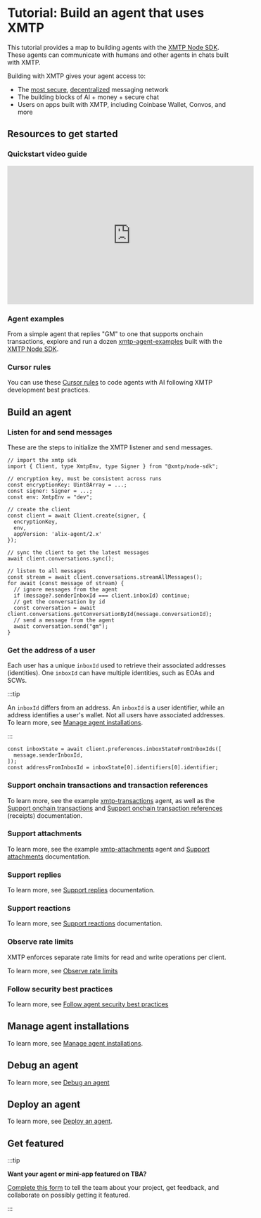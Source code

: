 # Tutorial: Build an agent that uses XMTP

This tutorial provides a map to building agents with the [XMTP Node SDK](https://github.com/xmtp/xmtp-js/tree/main/sdks/node-sdk). These agents can communicate with humans and other agents in chats built with XMTP.

Building with XMTP gives your agent access to:

- The [most secure](/protocol/security), [decentralized](/network/network-nodes) messaging network
- The building blocks of AI + money + secure chat
- Users on apps built with XMTP, including Coinbase Wallet, Convos, and more

## Resources to get started

### Quickstart video guide

<iframe width="560" height="315" src="https://www.youtube.com/embed/djRLnWUvwIA?si=JX25iQt57wgXnqVX" title="YouTube video player" frameBorder="0" allow="accelerometer; autoplay; clipboard-write; encrypted-media; gyroscope; picture-in-picture; web-share" referrerPolicy="strict-origin-when-cross-origin" allowFullScreen></iframe>

### Agent examples

From a simple agent that replies "GM" to one that supports onchain transactions, explore and run a dozen [xmtp-agent-examples](https://github.com/ephemeraHQ/xmtp-agent-examples) built with the [XMTP Node SDK](https://github.com/xmtp/xmtp-js/tree/main/sdks/node-sdk).

### Cursor rules

You can use these [Cursor rules](https://github.com/ephemeraHQ/xmtp-agent-examples/blob/main/.cursor/README.md) to code agents with AI following XMTP development best practices.

## Build an agent

### Listen for and send messages

These are the steps to initialize the XMTP listener and send messages.

```tsx [Node]
// import the xmtp sdk
import { Client, type XmtpEnv, type Signer } from "@xmtp/node-sdk";

// encryption key, must be consistent across runs
const encryptionKey: Uint8Array = ...;
const signer: Signer = ...;
const env: XmtpEnv = "dev";

// create the client
const client = await Client.create(signer, {
  encryptionKey,
  env,
  appVersion: 'alix-agent/2.x'
});

// sync the client to get the latest messages
await client.conversations.sync();

// listen to all messages
const stream = await client.conversations.streamAllMessages();
for await (const message of stream) {
  // ignore messages from the agent
  if (message?.senderInboxId === client.inboxId) continue;
  // get the conversation by id
  const conversation = await client.conversations.getConversationById(message.conversationId);
  // send a message from the agent
  await conversation.send("gm");
}
```

### Get the address of a user

Each user has a unique `inboxId` used to retrieve their associated addresses (identities). One `inboxId` can have multiple identities, such as EOAs and SCWs.

:::tip

An `inboxId` differs from an address. An `inboxId` is a user identifier, while an address identifies a user's wallet. Not all users have associated addresses. To learn more, see [Manage agent installations](/agents/core-messaging/agent-installations).

:::

```tsx [Node]
const inboxState = await client.preferences.inboxStateFromInboxIds([
  message.senderInboxId,
]);
const addressFromInboxId = inboxState[0].identifiers[0].identifier;
```

### Support onchain transactions and transaction references

To learn more, see the example [xmtp-transactions](https://github.com/ephemeraHQ/xmtp-agent-examples/tree/main/examples/xmtp-transactions) agent, as well as the [Support onchain transactions](/agents/content-types/transactions) and [Support onchain transaction references](/agents/content-types/transaction-refs) (receipts) documentation.

### Support attachments

To learn more, see the example [xmtp-attachments](https://github.com/ephemeraHQ/xmtp-agent-examples/tree/main/examples/xmtp-attachments) agent and [Support attachments](/agents/content-types/attachments) documentation.

### Support replies

To learn more, see [Support replies](/agents/content-types/replies) documentation.

### Support reactions

To learn more, see [Support reactions](/agents/content-types/reactions) documentation.

### Observe rate limits

XMTP enforces separate rate limits for read and write operations per client.

To learn more, see [Observe rate limits](/agents/core-messaging/rate-limits)

### Follow security best practices

To learn more, see [Follow agent security best practices](/agents/agent-security)

## Manage agent installations

To learn more, see [Manage agent installations](/agents/core-messaging/agent-installations).

## Debug an agent

To learn more, see [Debug an agent](/agents/debug-agents)

## Deploy an agent

To learn more, see [Deploy an agent](/agents/deploy-agent).

## Get featured

:::tip

**Want your agent or mini-app featured on TBA?**

[Complete this form](https://docs.google.com/forms/d/e/1FAIpQLSfZ7JgOt4tw36dGLL9cEmw_y09VoE5_Knk7X6EnJd1IJ3CLEg/viewform) to tell the team about your project, get feedback, and collaborate on possibly getting it featured.

:::
